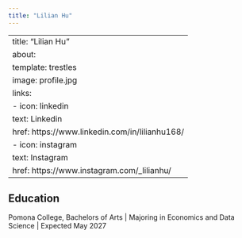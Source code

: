 ```yaml
---
title: "Lilian Hu"
---
```


---
title: "Lilian Hu"
about:
  template: trestles
  image: profile.jpg
  links:
    - icon: linkedin
      text: Linkedin
      href: https://www.linkedin.com/in/lilianhu168/
    - icon: instagram 
      text: Instagram 
      href: https://www.instagram.com/_lilianhu/
---

## Education

Pomona College, Bachelors of Arts | Majoring in Economics and Data Science | Expected May 2027 

